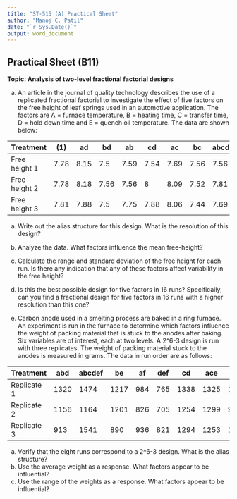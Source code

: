 ```yaml
---
title: "ST-515 (A) Practical Sheet"
author: "Manoj C. Patil"
date: "`r Sys.Date()`"
output: word_document
---
```



## Practical Sheet (B11)

**Topic: Analysis of two-level fractional factorial designs**

a. An article in the journal of quality technology describes the use of a replicated fractional factorial to investigate the effect of five factors on the free height of leaf springs used in an automotive application. The factors are A = furnace temperature, B = heating time, C = transfer time, D = hold down time and E = quench oil temperature. The data are shown below:

| Treatment | (1) | ad | bd | ab | cd | ac | bc | abcd | e | ade | bde | abe | cde | ace | bce | abcde |
| --- | --- | --- | --- | --- | --- | --- | --- | --- | --- | --- | --- | --- | --- | --- | --- | --- |
| Free height 1 | 7.78 | 8.15 | 7.5 | 7.59 | 7.54 | 7.69 | 7.56 | 7.56 | 7.5 | 7.88 | 7.5 | 7.63 | 7.32 | 7.56 | 7.18 | 7.81 |
| Free height 2 | 7.78 | 8.18 | 7.56 | 7.56 | 8 | 8.09 | 7.52 | 7.81 | 7.25 | 7.88 | 7.56 | 7.75 | 7.44 | 7.69 | 7.18 | 7.5 |
| Free height 3 | 7.81 | 7.88 | 7.5 | 7.75 | 7.88 | 8.06 | 7.44 | 7.69 | 7.12 | 7.44 | 7.5 | 7.56 | 7.44 | 7.62 | 7.25 | 7.59 |

a. Write out the alias structure for this design. What is the resolution of this design?
b. Analyze the data. What factors influence the mean free-height?
c. Calculate the range and standard deviation of the free height for each run. Is there any indication that any of these factors affect variability in the free height?
d. Is this the best possible design for five factors in 16 runs? Specifically, can you find a fractional design for five factors in 16 runs with a higher resolution than this one?

b. Carbon anode used in a smelting process are baked in a ring furnace. An experiment is run in the furnace to determine which factors influence the weight of packing material that is stuck to the anodes after baking. Six variables are of interest, each at two levels. A 2^6-3 design is run with three replicates. The weight of packing material stuck to the anodes is measured in grams. The data in run order are as follows:

| Treatment | abd | abcdef | be | af | def | cd | ace | bcf |
| --- | --- | --- | --- | --- | --- | --- | --- | --- |
| Replicate 1 | 1320 | 1474 | 1217 | 984 | 765 | 1338 | 1325 | 1275 |
| Replicate 2 | 1156 | 1164 | 1201 | 826 | 705 | 1254 | 1299 | 976 |
| Replicate 3 | 913 | 1541 | 890 | 936 | 821 | 1294 | 1253 | 1457 |

a. Verify that the eight runs correspond to a 2^6-3 design. What is the alias structure?
b. Use the average weight as a response. What factors appear to be influential?
c. Use the range of the weights as a response. What factors appear to be influential?
